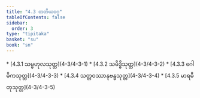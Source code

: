 ```yaml
---
title: "4.3 တတိယဝဂ္ဂ"
tableOfContents: false
sidebar:
  order: 3
type: "tipitaka"
basket: "su"
book: "sn"
---
```



<DynamicBreadcrumb />



<TableOfContents book="sn" section="4.3">
* [4.3.1 သမ္ဗဟုလသုတ္တ](4-3/4-3-1)
* [4.3.2 သမိဒ္ဓိသုတ္တ](4-3/4-3-2)
* [4.3.3 ဂေါဓိကသုတ္တ](4-3/4-3-3)
* [4.3.4 သတ္တဝဿာနုဗန္ဓသုတ္တ](4-3/4-3-4)
* [4.3.5 မာရဓီတုသုတ္တ](4-3/4-3-5)
</TableOfContents>